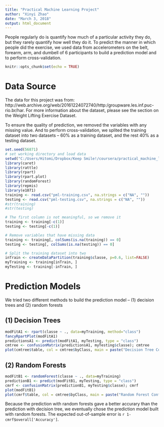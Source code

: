 ---
title: "Practical Machine Learning Project"
author: "Xinyi Zhao"
date: "March 3, 2018"
output: html_document
---

People regularly do is quantify how much of a particular activity they do, but they rarely quantify how well they do it. To predict the manner in which people did the exercise, we used data from accelerometers on the belt, forearm, arm, and dumbell of 6 participants to build a prediction model and to perform cross-validation.

```{r setup, include=FALSE}
knitr::opts_chunk$set(echo = TRUE)
```

# Data Source

The data for this project was from: http://web.archive.org/web/20161224072740/http:/groupware.les.inf.puc-rio.br/har. For more information about the dataset, please see the section on the Weight Lifting Exercise Dataset.

To ensure the quality of prediction, we removed the variables with any missing value. And to perform cross-validation, we splited the training dataset into two datasets -- 60% as a training dataset, and the rest 40% as a testing dataset.

```{r}
set.seed(56871)
# set working directory and load data
setwd("C:/Users/Hitomi/Dropbox/Keep Smile!/coursera/practical_machine_learning")
library(caret)
library(rattle)
library(rpart)
library(rpart.plot)
library(randomForest)
library(repmis)
library(e1071)
training <- read.csv("pml-training.csv", na.strings = c("NA", ""))
testing <- read.csv("pml-testing.csv", na.strings = c("NA", ""))
#str(training)
#str(testing)

# The first column is not meaningful, so we remove it
training <- training[-c(1)]
testing <- testing[-c(1)]

# Remove variables that have missing data
training <- training[, colSums(is.na(training)) == 0]
testing <- testing[, colSums(is.na(testing)) == 0]

# Split the training dataset into two
inTrain <- createDataPartition(training$classe, p=0.6, list=FALSE)
myTraining <- training[inTrain, ]
myTesting <- training[-inTrain, ]
```

# Prediction Models

We tried two different methods to build the prediction model -- (1) decision trees and (2) random forests

## (1) Decision Trees

```{r}
modFitA1 <- rpart(classe ~ ., data=myTraining, method="class")
fancyRpartPlot(modFitA1)
predictionsA1 <- predict(modFitA1, myTesting, type = "class")
cmtree <- confusionMatrix(predictionsA1, myTesting$classe); cmtree
plot(cmtree$table, col = cmtree$byClass, main = paste("Decision Tree Confusion Matrix: Accuracy =", round(cmtree$overall['Accuracy'], 5)))
```

## (2) Random Forests

```{r}
modFitB1 <- randomForest(classe ~ ., data=myTraining)
predictionB1 <- predict(modFitB1, myTesting, type = "class")
cmrf <- confusionMatrix(predictionB1, myTesting$classe); cmrf
plot(modFitB1)
plot(cmrf$table, col = cmtree$byClass, main = paste("Random Forest Confusion Matrix: Accuracy =", round(cmrf$overall['Accuracy'], 5)))
```

Because the prediction with random forests gave a better accurary than the prediction with decision tree, we eventually chose the prediction model built with random forests. The expected out-of-sample error is `r 1-cmrf$overall['Accuracy']`.